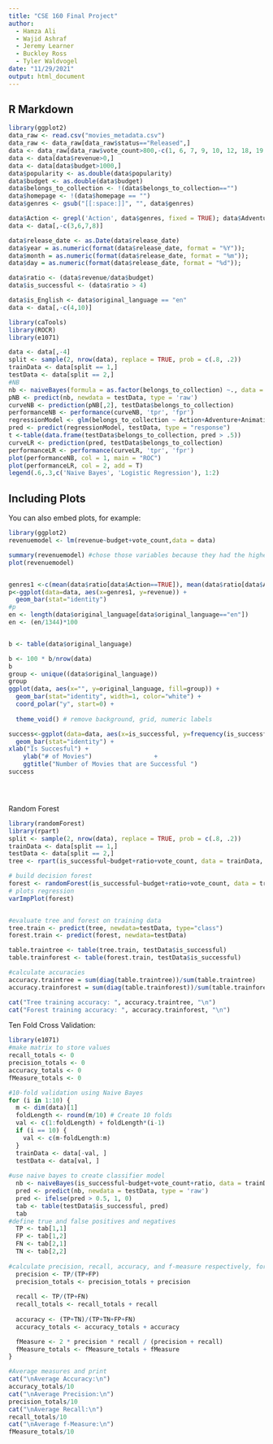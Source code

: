 ```yaml
---
title: "CSE 160 Final Project"
author:
  - Hamza Ali
  - Wajid Ashraf
  - Jeremy Learner
  - Buckley Ross
  - Tyler Waldvogel
date: "11/29/2021"
output: html_document
---
```



## R Markdown

```r
library(ggplot2)
data_raw <- read.csv("movies_metadata.csv")
data_raw <- data_raw[data_raw$status=="Released",]
data <- data_raw[data_raw$vote_count>800,-c(1, 6, 7, 9, 10, 12, 18, 19, 20, 22)]
data <- data[data$revenue>0,]
data <- data[data$budget>1000,]
data$popularity <- as.double(data$popularity)
data$budget <- as.double(data$budget)
data$belongs_to_collection <- !(data$belongs_to_collection=="")
data$homepage <- !(data$homepage == "")
data$genres <- gsub("[[:space:]]", "", data$genres)

data$Action <- grepl('Action', data$genres, fixed = TRUE); data$Adventure <- grepl('Adventure', data$genres, fixed = TRUE); data$Animation <- grepl('Animation', data$genres, fixed = TRUE); data$Comedy <- grepl('Comedy', data$genres, fixed = TRUE); data$Crime <- grepl('Crime', data$genres, fixed = TRUE); data$Drama <- grepl('Drama', data$genres, fixed = TRUE); data$Family <- grepl('Family', data$genres, fixed = TRUE); data$Fantasy <- grepl('Fantasy', data$genres, fixed = TRUE); data$History <- grepl('History', data$genres, fixed = TRUE); data$Horror <- grepl('Horror', data$genres, fixed = TRUE); data$Music <- grepl('Music', data$genres, fixed = TRUE); data$Mystery <- grepl('Mystery', data$genres, fixed = TRUE); data$Romance <- grepl('Romance', data$genres, fixed = TRUE); data$Science_Fiction <- grepl('ScienceFiction', data$genres, fixed = TRUE); data$Thriller <- grepl('Thriller', data$genres, fixed = TRUE); data$War <- grepl('War', data$genres, fixed = TRUE); data$Western <- grepl('Western', data$genres, fixed = TRUE);
data <- data[,-c(3,6,7,8)]

data$release_date <- as.Date(data$release_date)
data$year = as.numeric(format(data$release_date, format = "%Y"));
data$month = as.numeric(format(data$release_date, format = "%m"));
data$day = as.numeric(format(data$release_date, format = "%d"));

data$ratio <- (data$revenue/data$budget)
data$is_successful <- (data$ratio > 4)

data$is_English <- data$original_language == "en"
data <- data[,-c(4,10)]
```

```r
library(caTools)
library(ROCR)
library(e1071)

data <- data[,-4]
split <- sample(2, nrow(data), replace = TRUE, prob = c(.8, .2))
trainData <- data[split == 1,]
testData <- data[split == 2,]
#NB
nb <- naiveBayes(formula = as.factor(belongs_to_collection) ~., data = trainData)
pNB <- predict(nb, newdata = testData, type = 'raw')
curveNB <- prediction(pNB[,2], testData$belongs_to_collection)
performanceNB <- performance(curveNB, 'tpr', 'fpr')
regressionModel <- glm(belongs_to_collection ~ Action+Adventure+Animation+Comedy+Crime+Drama+Family+Fantasy+History+Horror+Music+Mystery+Romance+Science_Fiction+Thriller+War+Western, data = trainData, family = "binomial")
pred <- predict(regressionModel, testData, type = "response")
t <-table(data.frame(testData$belongs_to_collection, pred > .5))
curveLR <- prediction(pred, testData$belongs_to_collection)
performanceLR <- performance(curveLR, 'tpr', 'fpr')
plot(performanceNB, col = 1, main = "ROC")
plot(performanceLR, col = 2, add = T)
legend(.6,.3,c('Naive Bayes', 'Logistic Regression'), 1:2)

```


## Including Plots

You can also embed plots, for example:

```r
library(ggplot2)
revenuemodel <- lm(revenue~budget+vote_count,data = data)

summary(revenuemodel) #chose those variables because they had the highest r squared
plot(revenuemodel)


genres1 <-c(mean(data$ratio[data$Action==TRUE]), mean(data$ratio[data$Adventure==TRUE]), mean(data$ratio[data$Animation==TRUE]), mean(data$ratio[data$Comedy==TRUE]), mean(data$ratio[data$Crime==TRUE]), mean(data$ratio[data$Drama==TRUE]), mean(data$ratio[data$Family==TRUE]), mean(data$ratio[data$Fantasy==TRUE]), mean(data$ratio[data$History==TRUE]), mean(data$ratio[data$Horror==TRUE]), mean(data$ratio[data$Music==TRUE]), mean(data$ratio[data$Mystery==TRUE]), mean(data$ratio[data$Romance==TRUE]), mean(data$ratio[data$Science_Fiction==TRUE]), mean(data$ratio[data$Thriller==TRUE]),mean(data$ratio[data$War==TRUE]), mean(data$ratio[data$War==TRUE]), mean(data$ratio[data$Western==TRUE]))
p<-ggplot(data=data, aes(x=genres1, y=revenue)) +
  geom_bar(stat="identity")
#p
en <- length(data$original_language[data$original_language=="en"])
en <- (en/1344)*100


b <- table(data$original_language)

b <- 100 * b/nrow(data)
b
group <- unique((data$original_language))
group
ggplot(data, aes(x="", y=original_language, fill=group)) +
  geom_bar(stat="identity", width=1, color="white") +
  coord_polar("y", start=0) +
  
  theme_void() # remove background, grid, numeric labels

success<-ggplot(data=data, aes(x=is_successful, y=frequency(is_successful) , fill = is_successful)) +
  geom_bar(stat="identity") +
xlab("Is Succesful") + 
    ylab("# of Movies")                 +
    ggtitle("Number of Movies that are Successful ") 
success





```

Random Forest
```r
library(randomForest)
library(rpart)
split <- sample(2, nrow(data), replace = TRUE, prob = c(.8, .2))
trainData <- data[split == 1,]
testData <- data[split == 2,]
tree <- rpart(is_successful~budget+ratio+vote_count, data = trainData, method = "class")

# build decision forest
forest <- randomForest(is_successful~budget+ratio+vote_count, data = trainData, importance = TRUE, ntree = 1000)
# plots regression
varImpPlot(forest)


#evaluate tree and forest on training data
tree.train <- predict(tree, newdata=testData, type="class")
forest.train <- predict(forest, newdata=testData)

table.traintree <- table(tree.train, testData$is_successful)
table.trainforest <- table(forest.train, testData$is_successful)

#calculate accuracies
accuracy.traintree = sum(diag(table.traintree))/sum(table.traintree) 
accuracy.trainforest = sum(diag(table.trainforest))/sum(table.trainforest) 

cat("Tree training accuracy: ", accuracy.traintree, "\n")
cat("Forest training accuracy: ", accuracy.trainforest, "\n")
```

Ten Fold Cross Validation:
```r
library(e1071)
#make matrix to store values
recall_totals <- 0
precision_totals <- 0
accuracy_totals <- 0
fMeasure_totals <- 0

#10-fold validation using Naive Bayes
for (i in 1:10) {
  m <- dim(data)[1]
  foldLength <- round(m/10) # Create 10 folds
  val <- c(1:foldLength) + foldLength*(i-1)
  if (i == 10) {
    val <- c(m-foldLength:m)
  }
  trainData <- data[-val, ]
  testData <- data[val, ]
    
#use naive bayes to create classifier model
  nb <- naiveBayes(is_successful~budget+vote_count+ratio, data = trainData)
  pred <- predict(nb, newdata = testData, type = 'raw')
  pred <- ifelse(pred > 0.5, 1, 0)
  tab <- table(testData$is_successful, pred)
  tab
#define true and false positives and negatives
  TP <- tab[1,1]
  FP <- tab[1,2]
  FN <- tab[2,1]
  TN <- tab[2,2]
    
#calculate precision, recall, accuracy, and f-measure respectively, for the fold
  precision <- TP/(TP+FP)
  precision_totals <- precision_totals + precision
    
  recall <- TP/(TP+FN)
  recall_totals <- recall_totals + recall
   
  accuracy <- (TP+TN)/(TP+TN+FP+FN)
  accuracy_totals <- accuracy_totals + accuracy

  fMeasure <- 2 * precision * recall / (precision + recall)
  fMeasure_totals <- fMeasure_totals + fMeasure
}

#Average measures and print
cat("\nAverage Accuracy:\n")
accuracy_totals/10
cat("\nAverage Precision:\n")
precision_totals/10
cat("\nAverage Recall:\n")
recall_totals/10
cat("\nAverage f-Measure:\n")
fMeasure_totals/10



```

